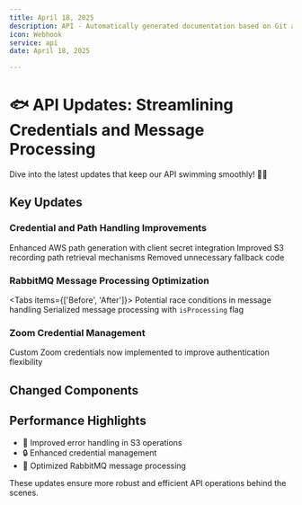 ```yaml
---
title: April 18, 2025
description: API - Automatically generated documentation based on Git activity.
icon: Webhook
service: api
date: April 18, 2025

---
```


# 🐟 API Updates: Streamlining Credentials and Message Processing

<Callout type="info">
  Dive into the latest updates that keep our API swimming smoothly! 🏊‍♀️
</Callout>

## Key Updates

### Credential and Path Handling Improvements

<Steps>
  <Step>Enhanced AWS path generation with client secret integration</Step>
  <Step>Improved S3 recording path retrieval mechanisms</Step>
  <Step>Removed unnecessary fallback code</Step>
</Steps>

### RabbitMQ Message Processing Optimization

<Tabs items={['Before', 'After']}>
  <Tab value="Before">Potential race conditions in message handling</Tab>
  <Tab value="After">Serialized message processing with `isProcessing` flag</Tab>
</Tabs>

### Zoom Credential Management

<Callout type="warn">
  Custom Zoom credentials now implemented to improve authentication flexibility
</Callout>

## Changed Components

<Files>
  <Folder name="api_server" defaultOpen>
    <Folder name="baas_engine">
      <File name="src/bots/data/post.rs" />
      <File name="src/lib.rs" />
      <File name="src/s3/get_recording_path.rs" />
    </Folder>
    <Folder name="baas_handler">
      <File name="src/bots/public.rs" />
    </Folder>
  </Folder>
  <Folder name="meeting_bot">
    <Folder name="recording_server">
      <File name="src/rabbitmq.ts" />
    </Folder>
  </Folder>
</Files>

## Performance Highlights

- 🚀 Improved error handling in S3 operations
- 🔒 Enhanced credential management
- 🐰 Optimized RabbitMQ message processing

<Callout type="info">
  These updates ensure more robust and efficient API operations behind the scenes.
</Callout>